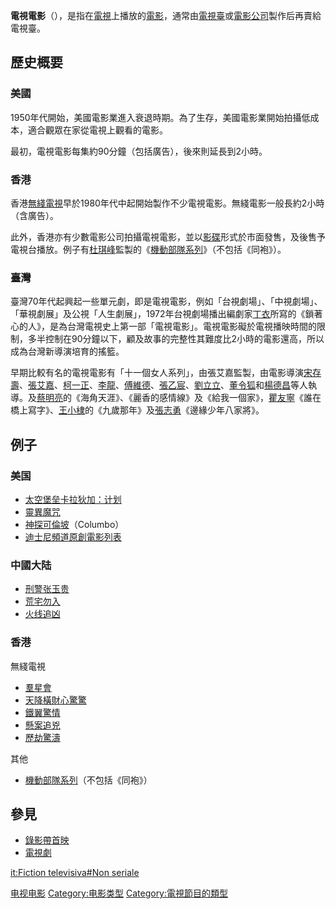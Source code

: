 {{unreferenced|time=2012-3-21}}

'''電視電影'''（{{Lang-en|Television film}}），是指在[[電視|電視]]上播放的[[電影|電影]]，通常由[[電視臺|電視臺]]或[[電影公司|電影公司]]製作后再賣給電視臺。

== 歷史概要 ==
=== 美國 ===
1950年代開始，美國電影業進入衰退時期。為了生存，美國電影業開始拍攝低成本，適合觀眾在家從電視上觀看的電影。

最初，電視電影每集約90分鐘（包括廣告），後來則延長到2小時。

=== 香港 ===
香港[[無綫電視|無綫電視]]早於1980年代中起開始製作不少電視電影。無綫電影一般長約2小時（含廣告）。

此外，香港亦有少數電影公司拍攝電視電影，並以[[影碟|影碟]]形式於市面發售，及後售予電視台播放。例子有[[杜琪峰|杜琪峰]]監製的《[[機動部隊系列|機動部隊系列]]》（不包括《同袍》）。

=== 臺灣 ===
臺灣70年代起興起一些單元劇，即是電視電影，例如「台視劇場」、「中視劇場」、「華視劇展」及公視「人生劇展」，1972年台視劇場播出編劇家[[丁衣|丁衣]]所寫的《鎖著心的人》，是為台灣電視史上第一部「電視電影」。電視電影礙於電視播映時間的限制，多半控制在90分鐘以下，顧及故事的完整性其難度比2小時的電影還高，所以成為台灣新導演培育的搖籃。

早期比較有名的電視電影有「十一個女人系列」，由張艾嘉監製，由電影導演[[宋存壽|宋存壽]]、[[張艾嘉|張艾嘉]]、[[柯一正|柯一正]]、[[李龍|李龍]]、[[傅維德|傅維德]]、[[張乙宸|張乙宸]]、[[劉立立|劉立立]]、[[董令狐|董令狐]]和[[楊德昌|楊德昌]]等人執導。及[[蔡明亮|蔡明亮]]的《海角天涯》、《麗香的感情線》及《給我一個家》，[[瞿友寧|瞿友寧]]《誰在橋上寫字》、[[王小棣|王小棣]]的《九歲那年》及[[張志勇|張志勇]]《邊緣少年八家將》。

== 例子 ==
=== 美国 ===
*[[太空堡垒卡拉狄加：计划|太空堡垒卡拉狄加：计划]]
*[[靈異魔咒|靈異魔咒]]
*[[神探可倫坡|神探可倫坡]]（Columbo）
*[[迪士尼頻道原創電影列表|迪士尼頻道原創電影列表]]

=== 中國大陆 ===
*[[刑警张玉贵|刑警张玉贵]]
*[[荒宅勿入|荒宅勿入]]
*[[火线追凶|火线追凶]]

=== 香港 ===
;無綫電視
{{main|無綫電視電影列表}}
*[[羣星會|羣星會]]
*[[天降橫財心驚驚|天降橫財心驚驚]]
*[[鐵翼驚情|鐵翼驚情]]
*[[懸案追兇|懸案追兇]]
*[[歷劫驚濤|歷劫驚濤]]
;其他
*[[機動部隊系列|機動部隊系列]]（不包括《同袍》）

== 參見 ==
* [[錄影帶首映|錄影帶首映]]
* [[電視劇|電視劇]]



{{Authority control}}
[[Category:电视电影|]]

[[it:Fiction_televisiva#Non_seriale|it:Fiction televisiva#Non seriale]]
[[Category:电影类型|Category:电影类型]] 
[[Category:電視節目的類型|Category:電視節目的類型]]